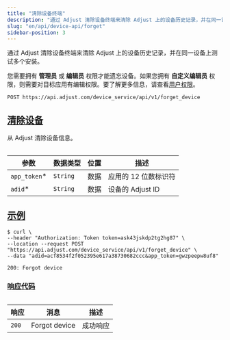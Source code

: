 ```yaml
---
title: "清除设备终端"
description: "通过 Adjust 清除设备终端来清除 Adjust 上的设备历史记录，并在同一设备上测试多个安装。"
slug: "en/api/device-api/forget"
sidebar-position: 3
---
```

通过 Adjust 清除设备终端来清除 Adjust 上的设备历史记录，并在同一设备上测试多个安装。
<callout type="seealso" title="操作前须知"> 

您需要拥有 **管理员** 或 **编辑员** 权限才能遗忘设备。如果您拥有 **自定义编辑员** 权限，则需要对目标应用有编辑权限。要了解更多信息，请查看[用户权限](https://help.adjust.com/en/article/users)。
</Callout> <codeblock title="终端" highlight="/forget_device"> 

```http
POST https://api.adjust.com/device_service/api/v1/forget_device
```

</CodeBlock> 

[清除设备](forget-a-device)
-----------------------

从 Adjust 清除设备信息。
<table> 

|       参数       |   数据类型   | 位置 |      描述       |
|----------------|----------|----|---------------|
| `app_token`\* | `String` | 数据 | 应用的 12 位数标识符  |
| `adid`\*      | `String` | 数据 | 设备的 Adjust ID |

</Table> 

[示例](example)
-------------

<codeblock title="cURL" highlight="gwzpeepw8uf8, acf8534f2f052395e617a38730682ccc"> 

```console
$ curl \
--header "Authorization: Token token=ask43jskdp2tg2hg87" \
--location --request POST "https://api.adjust.com/device_service/api/v1/forget_device" \
--data "adid=acf8534f2f052395e617a38730682ccc&app_token=gwzpeepw8uf8"
```

</CodeBlock> <codeblock title="成功响应"> 

```http
200: Forgot device
```

</CodeBlock> 

### [响应代码](response-codes)

<table> 

|  响应   |      消息       |  描述  |
|-------|---------------|------|
| `200` | Forgot device | 成功响应 |

</Table>

